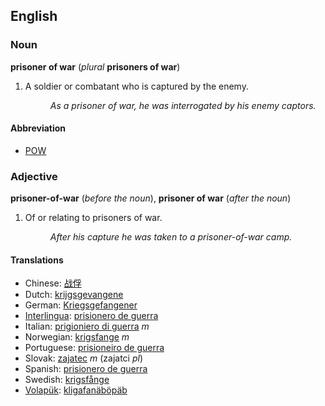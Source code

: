 ==English==
===Noun===
'''prisoner of war''' (''plural'' '''prisoners of war''')

#A soldier or combatant who is captured by the enemy.
#:''As a prisoner of war, he was interrogated by his enemy captors.''

====Abbreviation====
*[[POW]]

===Adjective===
'''prisoner-of-war''' (''before the noun''), '''prisoner of war''' (''after the noun'')
#Of or relating to prisoners of war.
#:''After his capture he was taken to a prisoner-of-war camp.''
 
====Translations====
*Chinese: [[战俘]]
*Dutch: [[krijgsgevangene]]
*German: [[Kriegsgefangener]]
*[[Interlingua]]: [[prisionero de guerra]] 
*Italian: [[prigioniero di guerra]] ''m''
*Norwegian: [[krigsfange]] ''m''
*Portuguese: [[prisioneiro de guerra]]
*Slovak: [[zajatec]] ''m'' (zajatci ''pl'')
*Spanish: [[prisionero de guerra]] 
*Swedish: [[krigsfånge]] 
*[[Volapük]]: [[kligafanäböpäb]]
